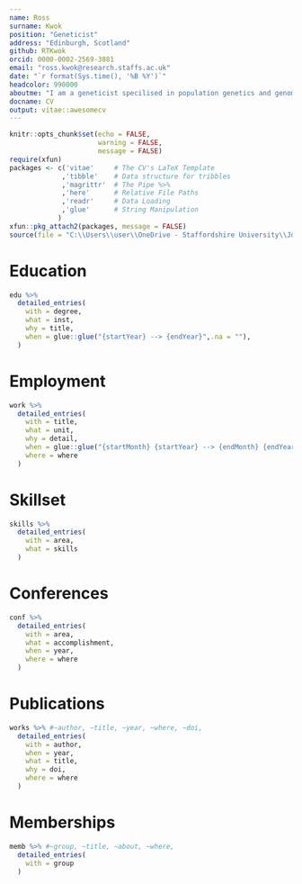 ```yaml
---
name: Ross
surname: Kwok
position: "Geneticist"
address: "Edinburgh, Scotland"
github: RTKwok
orcid: 0000-0002-2569-3881
email: "ross.kwok@research.staffs.ac.uk"
date: "`r format(Sys.time(), '%B %Y')`"
headcolor: 990000
aboutme: "I am a geneticist specilised in population genetics and genomic laboratory practices. I have recently completed my PhD studies in Forensic Science at Staffordshire University and I am due to graduate in July 2023. My research investigated the feasibility of acquiring DNA profiles from counterfeit currency. My previous and current degrees have provided me with significant experience in using equipment specific to DNA analysis including thermal cyclers and genetic analysers alongside various techniques in DNA extraction and genetic sample evaluation."
docname: CV
output: vitae::awesomecv
---
```


```r
knitr::opts_chunk$set(echo = FALSE,
                      warning = FALSE,
                      message = FALSE)
require(xfun)
packages <- c('vitae'     # The CV's LaTeX Template
             ,'tibble'    # Data structure for tribbles
             ,'magrittr'  # The Pipe %>%
             ,'here'      # Relative File Paths
             ,'readr'     # Data Loading
             ,'glue'      # String Manipulation
            )
xfun::pkg_attach2(packages, message = FALSE)
source(file = "C:\\Users\\user\\OneDrive - Staffordshire University\\Job CV 2022\\Ross_K_CV\\Data\\rossCV_data.r")
```

# Education

```r
edu %>%
  detailed_entries(
    with = degree,
    what = inst,
    why = title,
    when = glue::glue("{startYear} --> {endYear}",.na = ""),
  )
```

# Employment

```r
work %>%
  detailed_entries(
    with = title,
    what = unit,
    why = detail,
    when = glue::glue("{startMonth} {startYear} --> {endMonth} {endYear}",.na = ""),
    where = where
  )
```

# Skillset

```r
skills %>%
  detailed_entries(
    with = area,
    what = skills
  )
```

# Conferences

```r
conf %>%
  detailed_entries(
    with = area,
    what = accomplishment,
    when = year,
    where = where
  )
```

# Publications

```r
works %>% #~author, ~title, ~year, ~where, ~doi,
  detailed_entries(
    with = author,
    when = year,
    what = title,
    why = doi,
    where = where
  )
```

# Memberships

```r
memb %>% #~group, ~title, ~about, ~where,
  detailed_entries(
    with = group
  )
```

